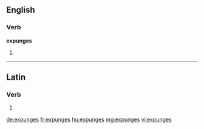 ==English==

===Verb===
'''expunges'''

# {{en-third-person singular of|expunge}}

----

==Latin==

===Verb===
{{la-verb-form|expungēs}}

# {{conjugation of|expungō||2|s|fut|act|ind|lang=la}}

[[de:expunges]]
[[fr:expunges]]
[[hu:expunges]]
[[mg:expunges]]
[[vi:expunges]]